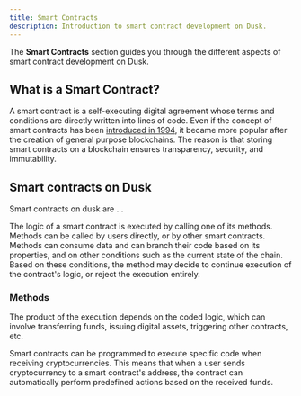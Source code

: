 ```yaml
---
title: Smart Contracts
description: Introduction to smart contract development on Dusk.
---
```



The **Smart Contracts** section guides you through the different aspects of smart contract development on Dusk.

## What is a Smart Contract?

A smart contract is a self-executing digital agreement whose terms and conditions are directly written into lines of code. Even if the concept of smart contracts has been <a href="https://www.fon.hum.uva.nl/rob/Courses/InformationInSpeech/CDROM/Literature/LOTwinterschool2006/szabo.best.vwh.net/smart.contracts.html" target="_blank">introduced in 1994</a>, it became more popular after the creation of general purpose blockchains. The reason is that storing smart contracts on a blockchain ensures transparency, security, and immutability.

## Smart contracts on Dusk

Smart contracts on dusk are ...

The logic of a smart contract is executed by calling one of its methods. Methods can be called by users directly, or by other smart contracts. Methods can consume data and can branch their code based on its properties, and on other conditions such as the current state of the chain.
Based on these conditions, the method may decide to continue execution of the contract's logic, or reject the execution entirely. 

### Methods

  The product of the execution depends on the coded logic, which can involve transferring funds, issuing digital assets, triggering other contracts, etc.

Smart contracts can be programmed to execute specific code when receiving cryptocurrencies. This means that when a user sends cryptocurrency to a smart contract's address, the contract can automatically perform predefined actions based on the received funds.


<CardGrid>
        <LinkCard title="Getting Started" href="./getting-started" description="Install all necessary dependencies and tools to get started with Smart Contract development"/>
        <LinkCard title="My first contract" href="./02-guides/01-my-first-contract" description="Dive directly into writing your first contract with a Step by Step guide"/>
        <LinkCard title="Cheat Sheet" href="./cheat-sheet" description="Take a look at the cheat sheet for quick reference of concepts and code snippets"/>
</CardGrid>
